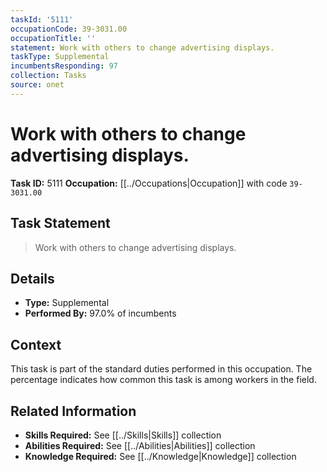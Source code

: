 ```yaml
---
taskId: '5111'
occupationCode: 39-3031.00
occupationTitle: ''
statement: Work with others to change advertising displays.
taskType: Supplemental
incumbentsResponding: 97
collection: Tasks
source: onet
---
```

# Work with others to change advertising displays.

**Task ID:** 5111
**Occupation:** [[../Occupations|Occupation]] with code `39-3031.00`

## Task Statement

> Work with others to change advertising displays.

## Details

- **Type:** Supplemental
- **Performed By:** 97.0% of incumbents

## Context

This task is part of the standard duties performed in this occupation. The percentage indicates how common this task is among workers in the field.

## Related Information

- **Skills Required:** See [[../Skills|Skills]] collection
- **Abilities Required:** See [[../Abilities|Abilities]] collection
- **Knowledge Required:** See [[../Knowledge|Knowledge]] collection
